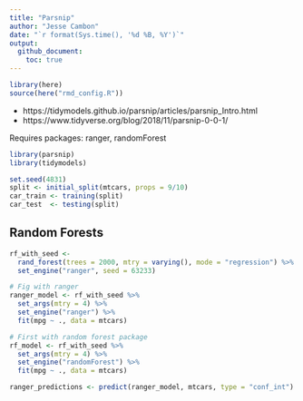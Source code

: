 ```yaml
---
title: "Parsnip"
author: "Jesse Cambon"
date: "`r format(Sys.time(), '%d %B, %Y')`"
output:
  github_document:
    toc: true
---
```



```r
library(here)
source(here("rmd_config.R"))
```

* https://tidymodels.github.io/parsnip/articles/parsnip_Intro.html
* https://www.tidyverse.org/blog/2018/11/parsnip-0-0-1/

Requires packages: ranger, randomForest

```r
library(parsnip)
library(tidymodels)

set.seed(4831)
split <- initial_split(mtcars, props = 9/10)
car_train <- training(split)
car_test  <- testing(split)
```







## Random Forests 

```r

rf_with_seed <- 
  rand_forest(trees = 2000, mtry = varying(), mode = "regression") %>%
  set_engine("ranger", seed = 63233)

# Fig with ranger
ranger_model <- rf_with_seed %>% 
  set_args(mtry = 4) %>% 
  set_engine("ranger") %>%
  fit(mpg ~ ., data = mtcars)

# First with random forest package
rf_model <- rf_with_seed %>% 
  set_args(mtry = 4) %>% 
  set_engine("randomForest") %>%
  fit(mpg ~ ., data = mtcars)
```

```r

ranger_predictions <- predict(ranger_model, mtcars, type = "conf_int")
```


